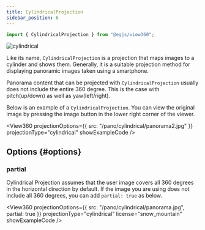 ```yaml
---
title: CylindricalProjection
sidebar_position: 6
---
```



```js
import { CylindricalProjection } from "@egjs/view360";
```

![cylindrical](/pano/cylindrical/panorama.jpg)

Like its name, `CylindricalProjection` is a projection that maps images to a cylinder and shows them.
Generally, it is a suitable projection method for displaying panoramic images taken using a smartphone.

Panorama content that can be projected with `CylindricalProjection` usually does not include the entire 360 degree.
This is the case with pitch(up/down) as well as yaw(left/right).

Below is an example of a `CylindricalProjection`. You can view the original image by pressing the image button in the lower right corner of the viewer.

<View360
  projectionOptions={{
    src: "/pano/cylindrical/panorama2.jpg"
  }}
  projectionType="cylindrical"
  showExampleCode />

## Options {#options}
### partial
Cylindrical Projection assumes that the user image covers all 360 degrees in the horizontal direction by default.
If the image you are using does not include all 360 degrees, you can add `partial: true` as below.

<View360
  projectionOptions={{
    src: "/pano/cylindrical/panorama.jpg",
    partial: true
  }}
  projectionType="cylindrical"
  license="snow_mountain"
  showExampleCode />
